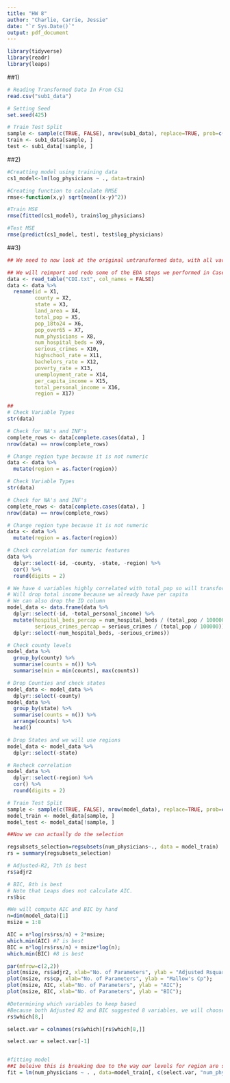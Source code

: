 ```yaml
---
title: "HW 8"
author: "Charlie, Carrie, Jessie"
date: "`r Sys.Date()`"
output: pdf_document
---
```


```r
library(tidyverse)
library(readr)
library(leaps)
```


##1) 
```r
# Reading Transformed Data In From CS1
read.csv("sub1_data")

# Setting Seed
set.seed(425)

# Train Test Split
sample <- sample(c(TRUE, FALSE), nrow(sub1_data), replace=TRUE, prob=c(0.7, 0.3))
train <- sub1_data[sample, ]
test <- sub1_data[!sample, ]
```

##2) 
```r
#Creatting model using training data
cs1_model<-lm(log_physicians ~ ., data=train)

#Creating function to calculate RMSE
rmse<-function(x,y) sqrt(mean((x-y)^2))

#Train MSE
rmse(fitted(cs1_model), train$log_physicians)

#Test MSE
rmse(predict(cs1_model, test), test$log_physicians)

```


##3)

```r
## We need to now look at the original untransformed data, with all variables

## We will reimport and redo some of the EDA steps we performed in Case Study 1
data <- read_table("CDI.txt", col_names = FALSE)
data <- data %>%
  rename(id = X1,
         county = X2,
         state = X3,
         land_area = X4,
         total_pop = X5,
         pop_18to24 = X6,
         pop_over65 = X7,
         num_physicians = X8,
         num_hospital_beds = X9,
         serious_crimes = X10,
         highschool_rate = X11,
         bachelors_rate = X12,
         poverty_rate = X13,
         unemployment_rate = X14,
         per_capita_income = X15,
         total_personal_income = X16,
         region = X17)

##
# Check Variable Types
str(data)

# Check for NA's and INF's
complete_rows <- data[complete.cases(data), ]
nrow(data) == nrow(complete_rows)

# Change region type because it is not numeric
data <- data %>%
  mutate(region = as.factor(region))

# Check Variable Types
str(data)

# Check for NA's and INF's
complete_rows <- data[complete.cases(data), ]
nrow(data) == nrow(complete_rows)

# Change region type because it is not numeric
data <- data %>%
  mutate(region = as.factor(region))

# Check correlation for numeric features
data %>%
  dplyr::select(-id, -county, -state, -region) %>%
  cor() %>%
  round(digits = 2)

# We have 4 variables highly correlated with total_pop so will transform them to per 100,000 people for 2 (one is our target so we will leave that alone)
# Will drop total income because we already have per capita
# We can also drop the ID column
model_data <- data.frame(data %>%
  dplyr::select(-id, -total_personal_income) %>%
  mutate(hospital_beds_percap = num_hospital_beds / (total_pop / 100000),
         serious_crimes_percap = serious_crimes / (total_pop / 100000)) %>%
  dplyr::select(-num_hospital_beds, -serious_crimes))

# Check county levels
model_data %>%
  group_by(county) %>%
  summarise(counts = n()) %>%
  summarise(min = min(counts), max(counts))

# Drop Counties and check states
model_data <- model_data %>%
  dplyr::select(-county)
model_data %>%
  group_by(state) %>%
  summarise(counts = n()) %>%
  arrange(counts) %>%
  head()

# Drop States and we will use regions
model_data <- model_data %>%
  dplyr::select(-state)

# Recheck correlation
model_data %>%
  dplyr::select(-region) %>%
  cor() %>%
  round(digits = 2)

# Train Test Split
sample <- sample(c(TRUE, FALSE), nrow(model_data), replace=TRUE, prob=c(0.7, 0.3))
model_train <- model_data[sample, ]
model_test <- model_data[!sample, ]
```

```r
##Now we can actually do the selection

regsubsets_selection=regsubsets(num_physicians~., data = model_train)
rs = summary(regsubsets_selection)

# Adjusted-R2, 7th is best
rs$adjr2

# BIC, 8th is best
# Note that Leaps does not calculate AIC.
rs$bic

#We will compute AIC and BIC by hand
n=dim(model_data)[1]
msize = 1:8

AIC = n*log(rs$rss/n) + 2*msize;
which.min(AIC) #7 is best
BIC = n*log(rs$rss/n) + msize*log(n);
which.min(BIC) #8 is best

par(mfrow=c(2,2))
plot(msize, rs$adjr2, xlab="No. of Parameters", ylab = "Adjusted Rsquare");
plot(msize, rs$cp, xlab="No. of Parameters", ylab = "Mallow's Cp");
plot(msize, AIC, xlab="No. of Parameters", ylab = "AIC");
plot(msize, BIC, xlab="No. of Parameters", ylab = "BIC");

#Determining which variables to keep based
#Because both Adjusted R2 and BIC suggested 8 variables, we will choose 8 variables
rs$which[8,]

select.var = colnames(rs$which)[rs$which[8,]]

select.var = select.var[-1]


#fitting model
##I beleive this is breaking due to the way our levels for region are set up. I'll take another look later unless someone else wants to.
fit = lm(num_physicians ~ . , data=model_train[, c(select.var, "num_physicians")])


```

